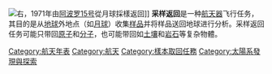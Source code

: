 {{Expand language|1=en|time=2020-11-24T08:09:55+00:00}}
[[File:Apollo_15_Genesis_Rock.jpg|右]]，1971年由[[阿波罗15号|阿波罗15号]]從月球採樣返回]]
'''采样返回'''是一种[[航天器|航天器]]飞行任务，其目的是从[[地球|地球]]外地点（如[[月球|月球]]）收集[[样品|样品]]并将样品送回地球进行分析。采样返回任务可能只带回[[原子|原子]]和[[分子|分子]]，也可能带回如[[土壤|土壤]]和[[岩石|岩石]]等复杂物體。

[[Category:航天年表|Category:航天年表]]
[[Category:航天|Category:航天]]
[[Category:樣本取回任務|Category:樣本取回任務]]
[[Category:太陽系發現與探索|Category:太陽系發現與探索]]
{{Space-stub}}
